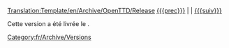 <noinclude>[[Translation:Template/en/Archive/OpenTTD/Release]]</noinclude><includeonly>[[Category:fr/Archive/Versions]]</includeonly>
[[{{{prec}}}]] | '''{{PAGENAME}}''' | [[{{{suiv}}}]]

Cette version a été livrée le {{{date}}}.